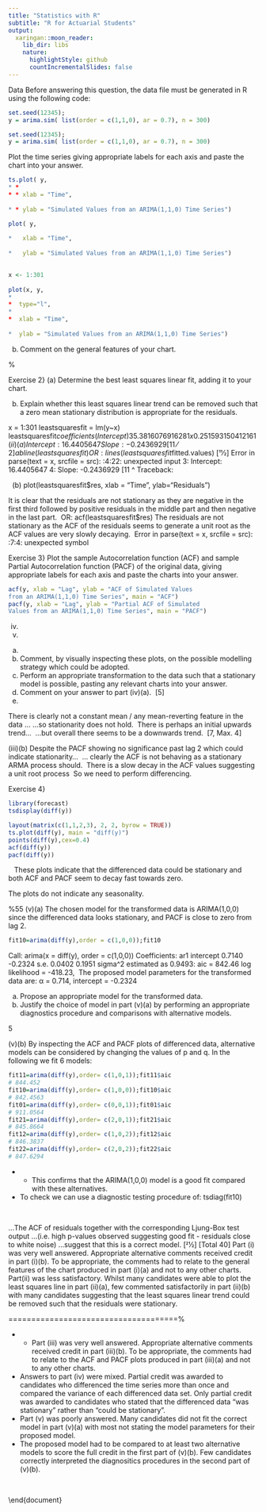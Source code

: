 ```yaml
---
title: "Statistics with R"
subtitle: "R for Actuarial Students"
output:
  xaringan::moon_reader:
    lib_dir: libs
    nature:
      highlightStyle: github
      countIncrementalSlides: false
---
```



\section{Introduction}

Data
Before answering this question, the data file must be generated in R using the following code:


```r
set.seed(12345); 
y = arima.sim( list(order = c(1,1,0), ar = 0.7), n = 300)

set.seed(12345); 
y = arima.sim( list(order = c(1,1,0), ar = 0.7), n = 300)
```


Plot the time series giving appropriate labels for each axis and paste the chart into your answer.


```r
ts.plot( y, 
* * 
* * xlab = "Time", 
  
* * ylab = "Simulated Values from an ARIMA(1,1,0) Time Series")

plot( y, 
  
*   xlab = "Time", 
  
*   ylab = "Simulated Values from an ARIMA(1,1,0) Time Series")
​

x <- 1:301
​
plot(x, y, 
*  
*  type="l", 
*  
*  xlab = "Time", 
  
*  ylab = "Simulated Values from an ARIMA(1,1,0) Time Series")
```




(b) Comment on the general features of your chart.

%

Exercise 2}
(a) Determine the best least squares linear fit, adding it to your chart.

(b) Explain whether this least squares linear trend can be removed such that a zero mean stationary distribution is appropriate for the residuals.

x = 1:301
leastsquaresfit = lm(y~x)
leastsquaresfit$coefficients
(Intercept)
35.3816076916281
x
0.251593150412161
(ii) (a)
​
Intercept: 16.4405647
Slope: -0.2436929 [11⁄2]
abline(leastsquaresfit)
OR:
lines(leastsquaresfit$fitted.values) [11⁄2]
Error in parse(text = x, srcfile = src): <text>:4:22: unexpected input
3: Intercept: 16.4405647
4: Slope: -0.2436929 [11<e2>
  ^
Traceback:


​
​
(b)
plot(leastsquaresfit$res, xlab = "Time", ylab="Residuals")
​
 
It is clear that the residuals are not stationary as they are negative in the first third
followed by positive residuals in the middle part and then negative in the last part.
​
OR:
acf(leastsquaresfit$res)
The residuals are not stationary as the ACF of the residuals seems to generate a unit root as
the ACF values are very slowly decaying.
​
Error in parse(text = x, srcfile = src): <text>:7:4: unexpected symbol


Exercise 3}
Plot the sample Autocorrelation function (ACF) and sample Partial Autocorrelation function (PACF) of the original data, giving appropriate labels for each axis and paste the charts into your answer.

```r
acf(y, xlab = "Lag", ylab = "ACF of Simulated Values
from an ARIMA(1,1,0) Time Series", main = "ACF")
pacf(y, xlab = "Lag", ylab = "Partial ACF of Simulated
Values from an ARIMA(1,1,0) Time Series", main = "PACF")   
```


(iv)
(v)
(a)
(b) Comment, by visually inspecting these plots, on the possible modelling
strategy which could be adopted.
​
(a) Perform an appropriate transformation to the data such that a stationary
model is possible, pasting any relevant charts into your answer.
​
(b) Comment on your answer to part (iv)(a).
​
[5]
(b)


There is clearly not a constant mean / any mean-reverting feature in the data ... 
...so stationarity does not hold.
​
There is perhaps an initial upwards trend...
​
...but overall there seems to be a downwards trend.
​
[7, Max. 4]
​
​
 
(iii)(b)
Despite the PACF showing no significance past lag 2 which could indicate
stationarity...
​
... clearly the ACF is not behaving as a stationary ARMA process should.
​
There is a slow decay in the ACF values suggesting a unit root process
​
So we need to perform differencing.


Exercise 4}



```r
library(forecast)
tsdisplay(diff(y))  
```



```r
layout(matrix(c(1,1,2,3), 2, 2, byrow = TRUE))
ts.plot(diff(y), main = "diff(y)")
points(diff(y),cex=0.4)
acf(diff(y))
pacf(diff(y))
```



​
​
​
These plots indicate that the differenced data could be stationary and both ACF and
PACF seem to decay fast towards zero.
​
​
 
The plots do not indicate any seasonality.

%55
(v)(a)
The chosen model for the transformed data is ARIMA(1,0,0) since the differenced
data looks stationary, and PACF is close to zero from lag 2.
​


```r
fit10=arima(diff(y),order = c(1,0,0));fit10
```


Call:
arima(x = diff(y), order = c(1,0,0))
Coefficients:
ar1 intercept
0.7140
-0.2324
s.e. 0.0402
0.1951
sigma^2 estimated as 0.9493:
aic = 842.46
log likelihood = -418.23,
​
The proposed model parameters for the transformed data are:
α = 0.714, intercept = -0.2324



(a) Propose an appropriate model for the transformed data.
​
(b) Justify the choice of model in part (v)(a) by performing an appropriate
diagnostics procedure and comparisons with alternative models.


5

(v)(b)
By inspecting the ACF and PACF plots of differenced data, alternative models can be
considered by changing the values of p and q. In the following we fit 6 models:
​


```r
fit11=arima(diff(y),order= c(1,0,1));fit11$aic
# 844.452
fit10=arima(diff(y),order= c(1,0,0));fit10$aic
# 842.4563
fit01=arima(diff(y),order= c(0,0,1));fit01$aic
# 911.0564
fit21=arima(diff(y),order= c(2,0,1));fit21$aic
# 845.8664
fit12=arima(diff(y),order= c(1,0,2));fit12$aic
# 846.3837
fit22=arima(diff(y),order= c(2,0,2));fit22$aic
# 847.6294
```



* *  This confirms that the ARIMA(1,0,0) model is a good fit compared with
these alternatives.

*  To check we can use a diagnostic testing procedure of:
tsdiag(fit10)

​
 
...The ACF of residuals together with the corresponding Ljung-Box test output
...(i.e. high p-values observed suggesting good fit - residuals close to white noise)
...suggest that this is a correct model.
[21⁄2]
​
[Total 40]
Part (i) was very well answered. Appropriate alternative comments received credit in part
(i)(b). To be appropriate, the comments had to relate to the general features of the chart
produced in part (i)(a) and not to any other charts.
Part(ii) was less satisfactory. Whilst many candidates were able to plot the least squares
line in part (ii)(a), few commented satisfactorily in part (ii)(b) with many candidates
suggesting that the least squares linear trend could be removed such that the residuals
were stationary.

=====================================%

 
 
 
*  *  Part (iii) was very well answered. Appropriate alternative comments received credit in part (iii)(b). To be appropriate, the comments had to relate to the ACF and PACF plots
produced in part (iii)(a) and not to any other charts.
​
*  Answers to part (iv) were mixed. Partial credit was awarded to candidates who differenced the time series more than once and compared the variance of each differenced data set. Only partial credit was awarded to candidates who stated that the differenced data
“was stationary” rather than “could be stationary”.
​
*  Part (v) was poorly answered. Many candidates did not fit the correct model in part (v)(a) with most not stating the model parameters for their proposed model. 
*  The proposed model
had to be compared to at least two alternative models to score the full credit in the first part of (v)(b). Few candidates correctly interpreted the diagnositics procedures in the
second part of (v)(b).
 
​

\end{document}
